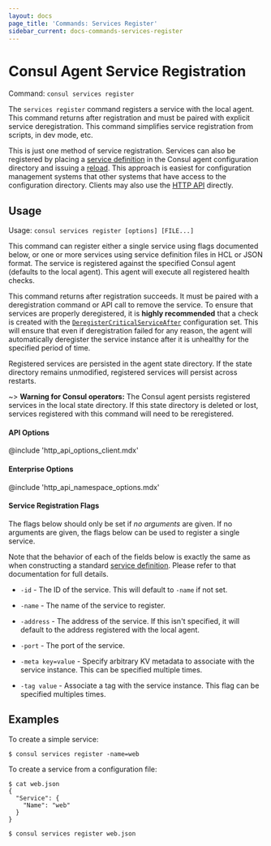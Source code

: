 ```yaml
---
layout: docs
page_title: 'Commands: Services Register'
sidebar_current: docs-commands-services-register
---
```


# Consul Agent Service Registration

Command: `consul services register`

The `services register` command registers a service with the local agent.
This command returns after registration and must be paired with explicit
service deregistration. This command simplifies service registration from
scripts, in dev mode, etc.

This is just one method of service registration. Services can also be
registered by placing a [service definition](/docs/agent/services.html)
in the Consul agent configuration directory and issuing a
[reload](/docs/commands/reload.html). This approach is easiest for
configuration management systems that other systems that have access to
the configuration directory. Clients may also use the
[HTTP API](/api/agent/service.html) directly.

## Usage

Usage: `consul services register [options] [FILE...]`

This command can register either a single service using flags documented
below, or one or more services using service definition files in HCL
or JSON format. The service is registered against the specified Consul
agent (defaults to the local agent). This agent will execute all registered
health checks.

This command returns after registration succeeds. It must be paired with
a deregistration command or API call to remove the service. To ensure that
services are properly deregistered, it is **highly recommended** that
a check is created with the
[`DeregisterCriticalServiceAfter`](/api/agent/check.html#deregistercriticalserviceafter)
configuration set. This will ensure that even if deregistration failed for
any reason, the agent will automatically deregister the service instance after
it is unhealthy for the specified period of time.

Registered services are persisted in the agent state directory. If the
state directory remains unmodified, registered services will persist across
restarts.

~> **Warning for Consul operators:** The Consul agent persists registered
services in the local state directory. If this state directory is deleted
or lost, services registered with this command will need to be reregistered.

#### API Options

@include 'http_api_options_client.mdx'

#### Enterprise Options

@include 'http_api_namespace_options.mdx'

#### Service Registration Flags

The flags below should only be set if _no arguments_ are given. If no
arguments are given, the flags below can be used to register a single
service.

Note that the behavior of each of the fields below is exactly the same
as when constructing a standard [service definition](/docs/agent/services.html).
Please refer to that documentation for full details.

- `-id` - The ID of the service. This will default to `-name` if not set.

- `-name` - The name of the service to register.

- `-address` - The address of the service. If this isn't specified,
  it will default to the address registered with the local agent.

- `-port` - The port of the service.

- `-meta key=value` - Specify arbitrary KV metadata to associate with the
  service instance. This can be specified multiple times.

- `-tag value` - Associate a tag with the service instance. This flag can
  be specified multiples times.

## Examples

To create a simple service:

```text
$ consul services register -name=web
```

To create a service from a configuration file:

```text
$ cat web.json
{
  "Service": {
    "Name": "web"
  }
}

$ consul services register web.json
```

